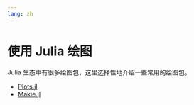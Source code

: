 ```yaml
---
lang: zh
---
```


# 使用 Julia 绘图

Julia 生态中有很多绘图包，这里选择性地介绍一些常用的绘图包。

- [Plots.jl](./plots.ipynb)
- [Makie.jl](./makie.ipynb)
